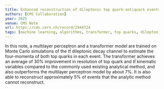 ```yaml
---
title: Enhanced reconstruction of dileptonic top quark-antiquark events using supervised machine learning methods
authors: [CMS Collaboration]
year: 2025
venue: CMS Note
url: https://cds.cern.ch/record/2944724
tags: [machine learning, algorithms, transformer, top quarks, dilepton, reconstruction]
---
```


In this note, a multilayer perceptron and a transformer model are trained on Monte Carlo simulations of the $t\bar t$ dileptonic decay channel to estimate the four-momenta of both top quarks in each event. The transformer achieves an average of 30% improvement in resolution of top quark and $t\bar t$ kinematic variables compared to the commonly used existing analytical method, and also outperforms the multilayer perceptron model by about 7%. It is also able to reconstruct approximately 5% of events that the analytic method cannot reconstruct.
